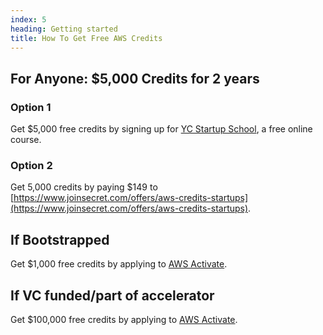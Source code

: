 ```yaml
---
index: 5
heading: Getting started
title: How To Get Free AWS Credits
---
```


## For Anyone: $5,000 Credits for 2 years

### Option 1

Get $5,000 free credits by signing up for [YC Startup School](https://www.startupschool.org/), a free online course.

### Option 2

Get 5,000 credits by paying $149 to [https://www.joinsecret.com/offers/aws-credits-startups](https://www.joinsecret.com/offers/aws-credits-startups).

## If Bootstrapped

Get $1,000 free credits by applying to [AWS Activate](https://aws.amazon.com/activate).

## If VC funded/part of accelerator

Get $100,000 free credits by applying to [AWS Activate](https://aws.amazon.com/activate).
